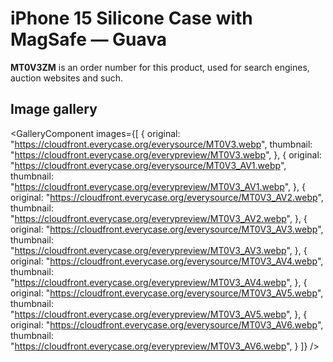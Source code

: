 
# iPhone 15 Silicone Case with MagSafe — Guava

<Callout type='info' emoji='👉🏻'>**MT0V3ZM** is an order number for this product, used for search engines, auction websites and such.</Callout>

## Image gallery

<GalleryComponent
    images={[
      {
        original: "https://cloudfront.everycase.org/everysource/MT0V3.webp",
        thumbnail: "https://cloudfront.everycase.org/everypreview/MT0V3.webp",
      },
      {
        original: "https://cloudfront.everycase.org/everysource/MT0V3_AV1.webp",
        thumbnail: "https://cloudfront.everycase.org/everypreview/MT0V3_AV1.webp",
      },
      {
        original: "https://cloudfront.everycase.org/everysource/MT0V3_AV2.webp",
        thumbnail: "https://cloudfront.everycase.org/everypreview/MT0V3_AV2.webp",
      },
      {
        original: "https://cloudfront.everycase.org/everysource/MT0V3_AV3.webp",
        thumbnail: "https://cloudfront.everycase.org/everypreview/MT0V3_AV3.webp",
      },
      {
        original: "https://cloudfront.everycase.org/everysource/MT0V3_AV4.webp",
        thumbnail: "https://cloudfront.everycase.org/everypreview/MT0V3_AV4.webp",
      },
      {
        original: "https://cloudfront.everycase.org/everysource/MT0V3_AV5.webp",
        thumbnail: "https://cloudfront.everycase.org/everypreview/MT0V3_AV5.webp",
      },
      {
        original: "https://cloudfront.everycase.org/everysource/MT0V3_AV6.webp",
        thumbnail: "https://cloudfront.everycase.org/everypreview/MT0V3_AV6.webp",
      }
    ]}
  />
